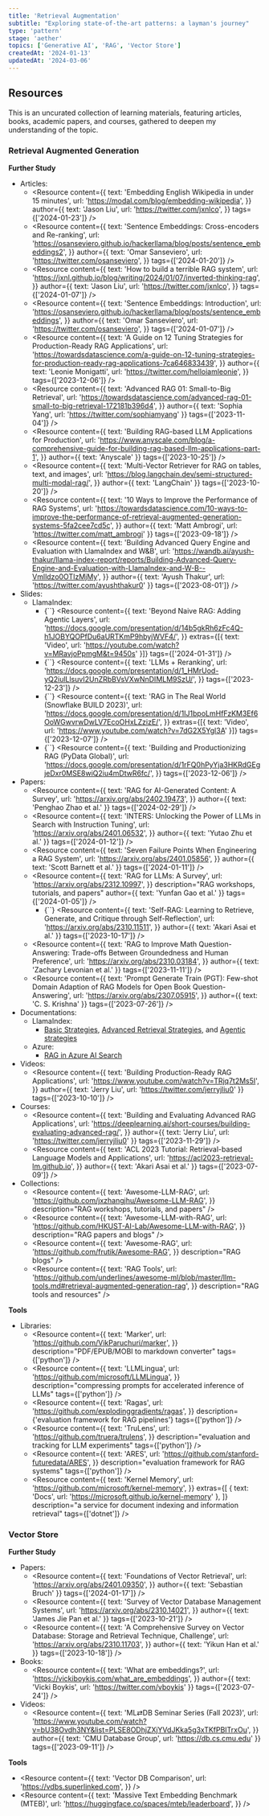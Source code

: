 ```yaml
---
title: 'Retrieval Augmentation'
subtitle: "Exploring state-of-the-art patterns: a layman's journey"
type: 'pattern'
stage: 'aether'
topics: ['Generative AI', 'RAG', 'Vector Store']
createdAt: '2024-01-13'
updatedAt: '2024-03-06'
---
```


## Resources

This is an uncurated collection of learning materials, featuring articles, books, academic papers, and courses, gathered to deepen my understanding of the topic.

### Retrieval Augmented Generation

**Further Study**

- Articles:
  - <Resource
      content={{
        text: 'Embedding English Wikipedia in under 15 minutes',
        url: 'https://modal.com/blog/embedding-wikipedia',
      }}
      author={{
        text: 'Jason Liu',
        url: 'https://twitter.com/jxnlco',
      }}
      tags={['2024-01-23']}
    />
  - <Resource
      content={{
        text: 'Sentence Embeddings: Cross-encoders and Re-ranking',
        url: 'https://osanseviero.github.io/hackerllama/blog/posts/sentence_embeddings2',
      }}
      author={{
        text: 'Omar Sanseviero',
        url: 'https://twitter.com/osanseviero',
      }}
      tags={['2024-01-20']}
    />
  - <Resource
      content={{
        text: 'How to build a terrible RAG system',
        url: 'https://jxnl.github.io/blog/writing/2024/01/07/inverted-thinking-rag',
      }}
      author={{
        text: 'Jason Liu',
        url: 'https://twitter.com/jxnlco',
      }}
      tags={['2024-01-07']}
    />
  - <Resource
      content={{
        text: 'Sentence Embeddings: Introduction',
        url: 'https://osanseviero.github.io/hackerllama/blog/posts/sentence_embeddings',
      }}
      author={{
        text: 'Omar Sanseviero',
        url: 'https://twitter.com/osanseviero',
      }}
      tags={['2024-01-07']}
    />
  - <Resource
      content={{
        text: 'A Guide on 12 Tuning Strategies for Production-Ready RAG Applications',
        url: 'https://towardsdatascience.com/a-guide-on-12-tuning-strategies-for-production-ready-rag-applications-7ca646833439',
      }}
      author={{
        text: 'Leonie Monigatti',
        url: 'https://twitter.com/helloiamleonie',
      }}
      tags={['2023-12-06']}
    />
  - <Resource
      content={{
        text: 'Advanced RAG 01: Small-to-Big Retrieval',
        url: 'https://towardsdatascience.com/advanced-rag-01-small-to-big-retrieval-172181b396d4',
      }}
      author={{ text: 'Sophia Yang', url: 'https://twitter.com/sophiamyang' }}
      tags={['2023-11-04']}
    />
  - <Resource
      content={{
        text: 'Building RAG-based LLM Applications for Production',
        url: 'https://www.anyscale.com/blog/a-comprehensive-guide-for-building-rag-based-llm-applications-part-1',
      }}
      author={{ text: 'Anyscale' }}
      tags={['2023-10-25']}
    />
  - <Resource
      content={{
        text: 'Multi-Vector Retriever for RAG on tables, text, and images',
        url: 'https://blog.langchain.dev/semi-structured-multi-modal-rag/',
      }}
      author={{ text: 'LangChain' }}
      tags={['2023-10-20']}
    />
  - <Resource
      content={{
        text: '10 Ways to Improve the Performance of RAG Systems',
        url: 'https://towardsdatascience.com/10-ways-to-improve-the-performance-of-retrieval-augmented-generation-systems-5fa2cee7cd5c',
      }}
      author={{ text: 'Matt Ambrogi', url: 'https://twitter.com/matt_ambrogi' }}
      tags={['2023-09-18']}
    />
  - <Resource
      content={{
        text: 'Building Advanced Query Engine and Evaluation with LlamaIndex and W&B',
        url: 'https://wandb.ai/ayush-thakur/llama-index-report/reports/Building-Advanced-Query-Engine-and-Evaluation-with-LlamaIndex-and-W-B--Vmlldzo0OTIzMjMy',
      }}
      author={{ text: 'Ayush Thakur', url: 'https://twitter.com/ayushthakur0' }}
      tags={['2023-08-01']}
    />
- Slides:
  - LlamaIndex:
    - {``} <Resource
      content={{
          text: 'Beyond Naive RAG: Adding Agentic Layers',
          url: 'https://docs.google.com/presentation/d/14b5gkRh6zFc4Q-h1JOBYQOPfDu6aURTKmP9hbyjWVF4/',
        }}
      extras={[{ text: 'Video', url: 'https://youtube.com/watch?v=MRavjoPpmgM&t=9450s' }]}
      tags={['2024-01-31']}
      />
    - {``} <Resource
      content={{
          text: 'LLMs + Reranking',
          url: 'https://docs.google.com/presentation/d/1_HMrUod-yQ2iulLlsuvI2UnZRbBVsVXwNnDIMLM9SzU/',
        }}
      tags={['2023-12-23']}
      />
    - {``} <Resource
      content={{
          text: 'RAG in The Real World (Snowflake BUILD 2023)',
          url: 'https://docs.google.com/presentation/d/1IJ1bpoLmHfFzKM3Ef6OoWGwvrwDwLV7EcoOHxLZzizE/',
        }}
      extras={[{ text: 'Video', url: 'https://www.youtube.com/watch?v=7dG2X5Ygl3A' }]}
      tags={['2023-12-07']}
      />
    - {``} <Resource
      content={{
          text: 'Building and Productionizing RAG (PyData Global)',
          url: 'https://docs.google.com/presentation/d/1rFQ0hPyYja3HKRdGEgjeDxr0MSE8wiQ2iu4mDtwR6fc/',
        }}
      tags={['2023-12-06']}
      />
- Papers:
  - <Resource
      content={{
        text: 'RAG for AI-Generated Content: A Survey',
        url: 'https://arxiv.org/abs/2402.19473',
      }}
      author={{ text: 'Penghao Zhao et al.' }}
      tags={['2024-02-29']}
    />
  - <Resource
      content={{
        text: 'INTERS: Unlocking the Power of LLMs in Search with Instruction Tuning',
        url: 'https://arxiv.org/abs/2401.06532',
      }}
      author={{ text: 'Yutao Zhu et al.' }}
      tags={['2024-01-12']}
    />
  - <Resource
      content={{
        text: 'Seven Failure Points When Engineering a RAG System',
        url: 'https://arxiv.org/abs/2401.05856',
      }}
      author={{ text: 'Scott Barnett et al.' }}
      tags={['2024-01-11']}
    />
  - <Resource
      content={{
        text: 'RAG for LLMs: A Survey',
        url: 'https://arxiv.org/abs/2312.10997',
      }}
      description="RAG workshops, tutorials, and papers"
      author={{ text: 'Yunfan Gao et al.' }}
      tags={['2024-01-05']}
    />
    - {``} <Resource
      content={{
        text: 'Self-RAG: Learning to Retrieve, Generate, and Critique through Self-Reflection',
        url: 'https://arxiv.org/abs/2310.11511',
      }}
      author={{ text: 'Akari Asai et al.' }}
      tags={['2023-10-17']}
    />
  - <Resource
      content={{
        text: 'RAG to Improve Math Question-Answering: Trade-offs Between Groundedness and Human Preference',
        url: 'https://arxiv.org/abs/2310.03184',
      }}
      author={{ text: 'Zachary Levonian et al.' }}
      tags={['2023-11-11']}
    />
  - <Resource
      content={{
        text: 'Prompt Generate Train (PGT): Few-shot Domain Adaption of RAG Models for Open Book Question-Answering',
        url: 'https://arxiv.org/abs/2307.05915',
      }}
      author={{ text: 'C. S. Krishna' }}
      tags={['2023-07-26']}
    />
- Documentations:
  - LlamaIndex:
    - [Basic Strategies](https://docs.llamaindex.ai/en/stable/optimizing/basic_strategies/basic_strategies.html), [Advanced Retrieval Strategies](https://docs.llamaindex.ai/en/stable/optimizing/advanced_retrieval/advanced_retrieval.html), and [Agentic strategies](https://docs.llamaindex.ai/en/stable/optimizing/agentic_strategies/agentic_strategies.html)
  - Azure:
    - [RAG in Azure AI Search](https://learn.microsoft.com/en-us/azure/search/retrieval-augmented-generation-overview)
- Videos:
  - <Resource
      content={{
        text: 'Building Production-Ready RAG Applications',
        url: 'https://www.youtube.com/watch?v=TRjq7t2Ms5I',
      }}
      author={{ text: 'Jerry Liu', url: 'https://twitter.com/jerryjliu0' }}
      tags={['2023-10-10']}
    />
- Courses:
  - <Resource
      content={{
        text: 'Building and Evaluating Advanced RAG Applications',
        url: 'https://deeplearning.ai/short-courses/building-evaluating-advanced-rag/',
      }}
      author={{ text: 'Jerry Liu', url: 'https://twitter.com/jerryjliu0' }}
      tags={['2023-11-29']}
    />
  - <Resource
      content={{
        text: 'ACL 2023 Tutorial: Retrieval-based Language Models and Applications',
        url: 'https://acl2023-retrieval-lm.github.io',
      }}
      author={{ text: 'Akari Asai et al.' }}
      tags={['2023-07-09']}
    />
- Collections:
  - <Resource
      content={{
        text: 'Awesome-LLM-RAG',
        url: 'https://github.com/jxzhangjhu/Awesome-LLM-RAG',
      }}
      description="RAG workshops, tutorials, and papers"
    />
  - <Resource
      content={{
        text: 'Awesome-LLM-with-RAG',
        url: 'https://github.com/HKUST-AI-Lab/Awesome-LLM-with-RAG',
      }}
      description="RAG papers and blogs"
    />
  - <Resource
      content={{
        text: 'Awesome-RAG',
        url: 'https://github.com/frutik/Awesome-RAG',
      }}
      description="RAG blogs"
    />
  - <Resource
      content={{
        text: 'RAG Tools',
        url: 'https://github.com/underlines/awesome-ml/blob/master/llm-tools.md#retrieval-augmented-generation-rag',
      }}
      description="RAG tools and resources"
    />

**Tools**

- Libraries:
  - <Resource
      content={{
        text: 'Marker',
        url: 'https://github.com/VikParuchuri/marker',
      }}
      description="PDF/EPUB/MOBI to markdown converter"
      tags={['python']}
    />
  - <Resource
      content={{
        text: 'LLMLingua',
        url: 'https://github.com/microsoft/LLMLingua',
      }}
      description="compressing prompts for accelerated inference of LLMs"
      tags={['python']}
    />
  - <Resource
      content={{
        text: 'Ragas',
        url: 'https://github.com/explodinggradients/ragas',
      }}
      description={'evaluation framework for RAG pipelines'}
      tags={['python']}
    />
  - <Resource
      content={{
        text: 'TruLens',
        url: 'https://github.com/truera/trulens',
      }}
      description="evaluation and tracking for LLM experiments"
      tags={['python']}
    />
  - <Resource
      content={{
        text: 'ARES',
        url: 'https://github.com/stanford-futuredata/ARES',
      }}
      description="evaluation framework for RAG systems"
      tags={['python']}
    />
  - <Resource
      content={{
        text: 'Kernel Memory',
        url: 'https://github.com/microsoft/kernel-memory',
      }}
      extras={[
        { text: 'Docs', url: 'https://microsoft.github.io/kernel-memory' },
      ]}
      description="a service for document indexing and information retrieval"
      tags={['dotnet']}
    />

### Vector Store

**Further Study**

- Papers:
  - <Resource
      content={{
        text: 'Foundations of Vector Retrieval',
        url: 'https://arxiv.org/abs/2401.09350',
      }}
      author={{ text: 'Sebastian Bruch' }}
      tags={['2024-01-17']}
    />
  - <Resource
      content={{
        text: 'Survey of Vector Database Management Systems',
        url: 'https://arxiv.org/abs/2310.14021',
      }}
      author={{ text: 'James Jie Pan et al.' }}
      tags={['2023-10-21']}
    />
  - <Resource
      content={{
        text: 'A Comprehensive Survey on Vector Database: Storage and Retrieval Technique, Challenge',
        url: 'https://arxiv.org/abs/2310.11703',
      }}
      author={{ text: 'Yikun Han et al.' }}
      tags={['2023-10-18']}
    />
- Books:
  - <Resource
      content={{
        text: 'What are embeddings?',
        url: 'https://vickiboykis.com/what_are_embeddings',
      }}
      author={{ text: 'Vicki Boykis', url: 'https://twitter.com/vboykis' }}
      tags={['2023-07-24']}
    />
- Videos:
  - <Resource
      content={{
        text: 'ML⇄DB Seminar Series (Fall 2023)',
        url: 'https://www.youtube.com/watch?v=bU38Ovdh3NY&list=PLSE8ODhjZXjYVdJKka5g3xTKfPBITrxOu',
      }}
      author={{ text: 'CMU Database Group', url: 'https://db.cs.cmu.edu' }}
      tags={['2023-09-11']}
    />

**Tools**

- <Resource
    content={{
      text: 'Vector DB Comparison',
      url: 'https://vdbs.superlinked.com',
    }}
  />
- <Resource
    content={{
      text: 'Massive Text Embedding Benchmark (MTEB)',
      url: 'https://huggingface.co/spaces/mteb/leaderboard',
    }}
  />
